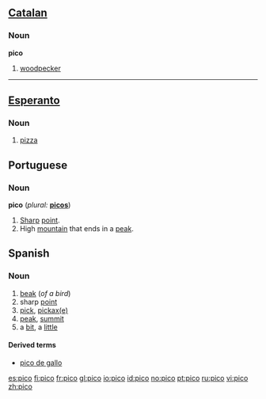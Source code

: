 {{see|Pico}}
==[[Catalan]]==
===Noun===
'''pico'''
#[[woodpecker]]

----

==[[Esperanto]]==
===Noun===
{{eo-noun}}

# [[pizza]]

==Portuguese==
===Noun===
'''pico''' (''plural:'' '''[[picos]]''')
# [[sharp|Sharp]] [[point]].
# High [[mountain]] that ends in a [[peak]].

==Spanish==

===Noun===
{{es-noun-m}}

# [[beak]] (''of a bird'')
# sharp [[point]]
# [[pick]], [[pickaxe|pickax(e)]]
# [[peak]], [[summit]]
# a [[bit]], a [[little]]

====Derived terms====
*[[pico de gallo]]

[[es:pico]]
[[fi:pico]]
[[fr:pico]]
[[gl:pico]]
[[io:pico]]
[[id:pico]]
[[no:pico]]
[[pt:pico]]
[[ru:pico]]
[[vi:pico]]
[[zh:pico]]